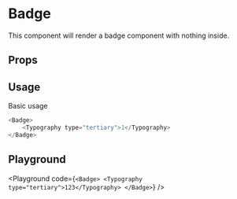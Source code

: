 # Badge

This component will render a badge component with nothing inside.

## Props
<Props of={Badge} />

## Usage

Basic usage

```javascript
<Badge>
    <Typography type="tertiary">1</Typography>
</Badge>
```

## Playground
<Playground code={`<Badge>
    <Typography type="tertiary">123</Typography>
</Badge>`} />